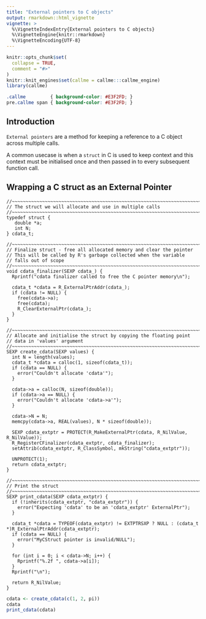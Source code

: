 ```yaml
---
title: "External pointers to C objects"
output: rmarkdown::html_vignette
vignette: >
  %\VignetteIndexEntry{External pointers to C objects}
  %\VignetteEngine{knitr::rmarkdown}
  %\VignetteEncoding{UTF-8}
---
```



```r
knitr::opts_chunk$set(
  collapse = TRUE,
  comment = "#>"
)
knitr::knit_engines$set(callme = callme:::callme_engine)
library(callme)
```

```css
.callme         { background-color: #E3F2FD; }
pre.callme span { background-color: #E3F2FD; }
```

## Introduction

`External pointers` are a method for keeping a reference to a C 
object across multiple calls.

A common usecase is when a `struct` in C is used to keep context and this
context must be initialised once and then passed in to every subsequent
function call.

## Wrapping a C struct as an External Pointer

```callme
//~~~~~~~~~~~~~~~~~~~~~~~~~~~~~~~~~~~~~~~~~~~~~~~~~~~~~~~~~~~~~~~~~~~~~~~~~~~~
// The struct we will allocate and use in multiple calls
//~~~~~~~~~~~~~~~~~~~~~~~~~~~~~~~~~~~~~~~~~~~~~~~~~~~~~~~~~~~~~~~~~~~~~~~~~~~~
typedef struct {
   double *a;
   int N;
} cdata_t;

//~~~~~~~~~~~~~~~~~~~~~~~~~~~~~~~~~~~~~~~~~~~~~~~~~~~~~~~~~~~~~~~~~~~~~~~~~~~~
// Finalize struct - free all allocated memory and clear the pointer
// This will be called by R's garbage collected when the variable 
// falls out of scope
//~~~~~~~~~~~~~~~~~~~~~~~~~~~~~~~~~~~~~~~~~~~~~~~~~~~~~~~~~~~~~~~~~~~~~~~~~~~~
void cdata_finalizer(SEXP cdata_) {
  Rprintf("cdata finalizer called to free the C pointer memory\n");
  
  cdata_t *cdata = R_ExternalPtrAddr(cdata_);
  if (cdata != NULL) {
    free(cdata->a);
    free(cdata);
    R_ClearExternalPtr(cdata_);
  }
}

//~~~~~~~~~~~~~~~~~~~~~~~~~~~~~~~~~~~~~~~~~~~~~~~~~~~~~~~~~~~~~~~~~~~~~~~~~~~~
// Allocate and initialise the struct by copying the floating point
// data in 'values' argument
//~~~~~~~~~~~~~~~~~~~~~~~~~~~~~~~~~~~~~~~~~~~~~~~~~~~~~~~~~~~~~~~~~~~~~~~~~~~~
SEXP create_cdata(SEXP values) {
  int N = length(values);
  cdata_t *cdata = calloc(1, sizeof(cdata_t));
  if (cdata == NULL) {
    error("Couldn't allocate 'cdata'");
  }

  cdata->a = calloc(N, sizeof(double));
  if (cdata->a == NULL) {
    error("Couldn't allocate 'cdata->a'");
  }
  
  cdata->N = N;
  memcpy(cdata->a, REAL(values), N * sizeof(double));

  SEXP cdata_extptr = PROTECT(R_MakeExternalPtr(cdata, R_NilValue, R_NilValue));
  R_RegisterCFinalizer(cdata_extptr, cdata_finalizer);
  setAttrib(cdata_extptr, R_ClassSymbol, mkString("cdata_extptr"));

  UNPROTECT(1);
  return cdata_extptr;
}

//~~~~~~~~~~~~~~~~~~~~~~~~~~~~~~~~~~~~~~~~~~~~~~~~~~~~~~~~~~~~~~~~~~~~~~~~~~~~
// Print the struct
//~~~~~~~~~~~~~~~~~~~~~~~~~~~~~~~~~~~~~~~~~~~~~~~~~~~~~~~~~~~~~~~~~~~~~~~~~~~~
SEXP print_cdata(SEXP cdata_extptr) {
  if (!inherits(cdata_extptr, "cdata_extptr")) {
    error("Expecting 'cdata' to be an 'cdata_extptr' ExternalPtr");
  }

  cdata_t *cdata = TYPEOF(cdata_extptr) != EXTPTRSXP ? NULL : (cdata_t *)R_ExternalPtrAddr(cdata_extptr);
  if (cdata == NULL) {
    error("MyCStruct pointer is invalid/NULL");
  }

  for (int i = 0; i < cdata->N; i++) {
    Rprintf("%.2f ", cdata->a[i]);
  }
  Rprintf("\n");

  return R_NilValue;
}
```

```r
cdata <- create_cdata(c(1, 2, pi))
cdata
print_cdata(cdata)
```

